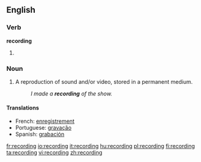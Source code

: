==English==

===Verb===
'''recording'''

# {{present participle of|[[record]]}}

===Noun===
{{wikipedia}}
{{en-noun}}

# A reproduction of sound and/or video, stored in a permanent medium.
#: ''I made a '''recording''' of the show.''

====Translations====
{{top}}
*French: [[enregistrement]] {{m}}
*Portuguese: [[gravação]] {{f}}
*Spanish: [[grabación]] {{f}}
{{bottom}}

[[fr:recording]]
[[io:recording]]
[[it:recording]]
[[hu:recording]]
[[pl:recording]]
[[fi:recording]]
[[ta:recording]]
[[vi:recording]]
[[zh:recording]]